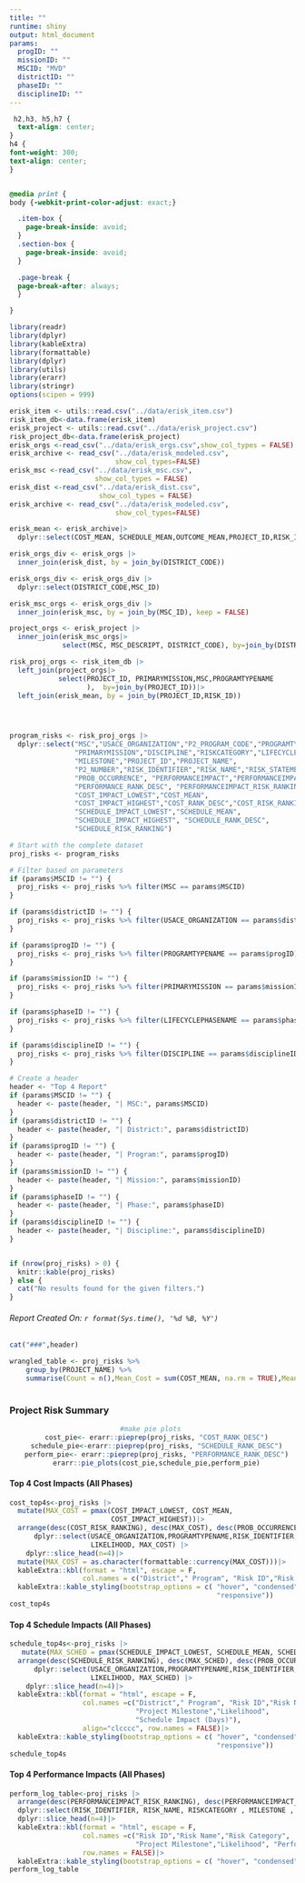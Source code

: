 ```yaml
---
title: ""
runtime: shiny
output: html_document
params:
  progID: ""
  missionID: ""
  MSCID: "MVD"
  districtID: ""
  phaseID: ""
  disciplineID: ""
---
```

```css
 h2,h3, h5,h7 {
  text-align: center;
}
h4 {
font-weight: 300;
text-align: center;
}


@media print {
body {-webkit-print-color-adjust: exact;}

  .item-box {
    page-break-inside: avoid;
  }
  .section-box {
    page-break-inside: avoid;
  }

  .page-break {
  page-break-after: always;
  }

}
```

```r
library(readr)
library(dplyr) 
library(kableExtra) 
library(formattable)
library(dplyr)
library(utils)
library(erarr)
library(stringr)
options(scipen = 999)

erisk_item <- utils::read.csv("../data/erisk_item.csv")
risk_item_db<-data.frame(erisk_item)
erisk_project <- utils::read.csv("../data/erisk_project.csv")
risk_project_db<-data.frame(erisk_project)
erisk_orgs <-read_csv("../data/erisk_orgs.csv",show_col_types = FALSE)
erisk_archive <- read_csv("../data/erisk_modeled.csv",
                          show_col_types=FALSE)
erisk_msc <-read_csv("../data/erisk_msc.csv",
                     show_col_types = FALSE)
erisk_dist <-read_csv("../data/erisk_dist.csv",
                      show_col_types = FALSE)
erisk_archive <- read_csv("../data/erisk_modeled.csv",
                          show_col_types=FALSE)

erisk_mean <- erisk_archive|>
  dplyr::select(COST_MEAN, SCHEDULE_MEAN,OUTCOME_MEAN,PROJECT_ID,RISK_ID)

erisk_orgs_div <- erisk_orgs |>
  inner_join(erisk_dist, by = join_by(DISTRICT_CODE))

erisk_orgs_div <- erisk_orgs_div |>
  dplyr::select(DISTRICT_CODE,MSC_ID)

erisk_msc_orgs <- erisk_orgs_div |>
  inner_join(erisk_msc, by = join_by(MSC_ID), keep = FALSE)

project_orgs <- erisk_project |>
  inner_join(erisk_msc_orgs|>
             select(MSC, MSC_DESCRIPT, DISTRICT_CODE), by=join_by(DISTRICT_CODE), keep=FALSE)

risk_proj_orgs <- risk_item_db |>
  left_join(project_orgs|>
            select(PROJECT_ID, PRIMARYMISSION,MSC,PROGRAMTYPENAME
                   ),  by=join_by(PROJECT_ID))|>
  left_join(erisk_mean, by = join_by(PROJECT_ID,RISK_ID))




program_risks <- risk_proj_orgs |>
  dplyr::select("MSC","USACE_ORGANIZATION","P2_PROGRAM_CODE","PROGRAMTYPENAME",
                "PRIMARYMISSION","DISCIPLINE","RISKCATEGORY","LIFECYCLEPHASENAME",
                "MILESTONE","PROJECT_ID","PROJECT_NAME",
                "P2_NUMBER","RISK_IDENTIFIER","RISK_NAME","RISK_STATEMENT","LIKELIHOOD",
                "PROB_OCCURRENCE", "PERFORMANCEIMPACT","PERFORMANCEIMPACT_IMPCT",
                "PERFORMANCE_RANK_DESC", "PERFORMANCEIMPACT_RISK_RANKING",
                "COST_IMPACT_LOWEST","COST_MEAN",
                "COST_IMPACT_HIGHEST","COST_RANK_DESC","COST_RISK_RANKING",
                "SCHEDULE_IMPACT_LOWEST","SCHEDULE_MEAN",
                "SCHEDULE_IMPACT_HIGHEST", "SCHEDULE_RANK_DESC", 
                "SCHEDULE_RISK_RANKING")

```

```r
# Start with the complete dataset
proj_risks <- program_risks

# Filter based on parameters
if (params$MSCID != "") {
  proj_risks <- proj_risks %>% filter(MSC == params$MSCID)
}

if (params$districtID != "") {
  proj_risks <- proj_risks %>% filter(USACE_ORGANIZATION == params$districtID)
}

if (params$progID != "") {
  proj_risks <- proj_risks %>% filter(PROGRAMTYPENAME == params$progID)
}

if (params$missionID != "") {
  proj_risks <- proj_risks %>% filter(PRIMARYMISSION == params$missionID)
}

if (params$phaseID != "") {
  proj_risks <- proj_risks %>% filter(LIFECYCLEPHASENAME == params$phaseID)
}

if (params$disciplineID != "") {
  proj_risks <- proj_risks %>% filter(DISCIPLINE == params$disciplineID)
}

# Create a header
header <- "Top 4 Report" 
if (params$MSCID != "") {
  header <- paste(header, "| MSC:", params$MSCID)
}
if (params$districtID != "") {
  header <- paste(header, "| District:", params$districtID)
}
if (params$progID != "") {
  header <- paste(header, "| Program:", params$progID)
}
if (params$missionID != "") {
  header <- paste(header, "| Mission:", params$missionID)
}
if (params$phaseID != "") {
  header <- paste(header, "| Phase:", params$phaseID)
}
if (params$disciplineID != "") {
  header <- paste(header, "| Discipline:", params$disciplineID)
}


if (nrow(proj_risks) > 0) {
  knitr::kable(proj_risks)
} else {
  cat("No results found for the given filters.")
}

```

###### Report Created On: `r format(Sys.time(), '%d %B, %Y')`
```r
cat("###",header)
```

```r
wrangled_table <- proj_risks %>%    
    group_by(PROJECT_NAME) %>%
    summarise(Count = n(),Mean_Cost = sum(COST_MEAN, na.rm = TRUE),Mean_Schedule = sum(SCHEDULE_MEAN, na.rm = TRUE), .groups = 'drop') 
  
```



### Project Risk Summary 
<center>
```r
#make pie plots 
  cost_pie<- erarr::pieprep(proj_risks, "COST_RANK_DESC")
  schedule_pie<-erarr::pieprep(proj_risks, "SCHEDULE_RANK_DESC")
  perform_pie<- erarr::pieprep(proj_risks, "PERFORMANCE_RANK_DESC")
  erarr::pie_plots(cost_pie,schedule_pie,perform_pie)


```
</center>
#### Top 4 Cost Impacts (All Phases)
``` r
cost_top4s<-proj_risks |>
  mutate(MAX_COST = pmax(COST_IMPACT_LOWEST, COST_MEAN, 
                         COST_IMPACT_HIGHEST))|>
  arrange(desc(COST_RISK_RANKING), desc(MAX_COST), desc(PROB_OCCURRENCE))|>
      dplyr::select(USACE_ORGANIZATION,PROGRAMTYPENAME,RISK_IDENTIFIER, RISK_NAME, RISKCATEGORY , MILESTONE , 
                    LIKELIHOOD, MAX_COST) |>
    dplyr::slice_head(n=4)|>
  mutate(MAX_COST = as.character(formattable::currency(MAX_COST)))|>
  kableExtra::kbl(format = "html", escape = F, 
                  col.names = c("District"," Program", "Risk ID","Risk Name","Risk Category","Project Milestone","Likelihood", "Cost Impact"), align="ccclcccc", row.names = FALSE)|>
  kableExtra::kable_styling(bootstrap_options = c( "hover", "condensed", 
                                                   "responsive"))
cost_top4s
```

#### Top 4 Schedule Impacts (All Phases)
``` r
schedule_top4s<-proj_risks |>
   mutate(MAX_SCHED = pmax(SCHEDULE_IMPACT_LOWEST, SCHEDULE_MEAN, SCHEDULE_IMPACT_HIGHEST))|>
  arrange(desc(SCHEDULE_RISK_RANKING), desc(MAX_SCHED), desc(PROB_OCCURRENCE))|>
      dplyr::select(USACE_ORGANIZATION,PROGRAMTYPENAME,RISK_IDENTIFIER, RISK_NAME, RISKCATEGORY , MILESTONE , 
                    LIKELIHOOD, MAX_SCHED) |>
    dplyr::slice_head(n=4)|>
  kableExtra::kbl(format = "html", escape = F, 
                  col.names =c("District"," Program", "Risk ID","Risk Name","Risk Category",
                               "Project Milestone","Likelihood", 
                               "Schedule Impact (Days)"), 
                  align="clcccc", row.names = FALSE)|>
  kableExtra::kable_styling(bootstrap_options = c( "hover", "condensed", 
                                                   "responsive"))
schedule_top4s
```



#### Top 4 Performance Impacts (All Phases)
``` r
perform_log_table<-proj_risks |>
  arrange(desc(PERFORMANCEIMPACT_RISK_RANKING), desc(PERFORMANCEIMPACT_IMPCT), desc(PROB_OCCURRENCE))|>
  dplyr::select(RISK_IDENTIFIER, RISK_NAME, RISKCATEGORY , MILESTONE , LIKELIHOOD, PERFORMANCE_RANK_DESC) |>
  dplyr::slice_head(n=4)|>
  kableExtra::kbl(format = "html", escape = F, 
                  col.names =c("Risk ID","Risk Name","Risk Category",
                               "Project Milestone","Likelihood", "Performance Impact"), align="clcccc", 
                  row.names = FALSE)|>
  kableExtra::kable_styling(bootstrap_options = c( "hover", "condensed", "responsive"))
perform_log_table
```
